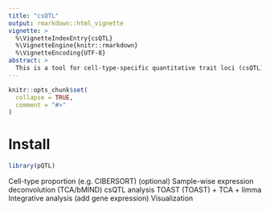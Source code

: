 ```yaml
---
title: "csQTL"
output: rmarkdown::html_vignette
vignette: >
  %\VignetteIndexEntry{csQTL}
  %\VignetteEngine{knitr::rmarkdown}
  %\VignetteEncoding{UTF-8}
abstract: >
  This is a tool for cell-type-specific quantitative trait loci (csQTL) analysis, which may be used in proteomics (pQTL) or gene expression (eQTL) to investigate the genetic variations linked to gene expression at the protein or mRNA level.
---
```


```r
knitr::opts_chunk$set(
  collapse = TRUE,
  comment = "#>"
)
```

# Install

```r
library(pQTL)
```


Cell-type proportion (e.g. CIBERSORT)
(optional) Sample-wise expression deconvolution (TCA/bMIND)
csQTL analysis
TOAST
(TOAST) + TCA + limma
Integrative analysis (add gene expression)
Visualization
